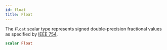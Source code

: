 ```yaml
---
id: float
title: Float
---
```


The `Float` scalar type represents signed double-precision fractional values as specified by [IEEE 754](https://en.wikipedia.org/wiki/IEEE_floating_point).

```graphql
scalar Float
```
